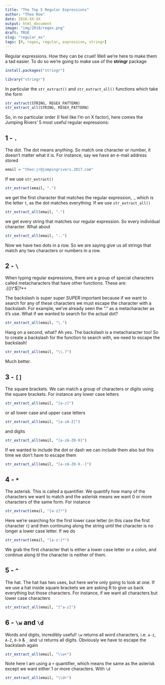 ```yaml
---
title: "The Top 5 Regular Expressions"
author: "Theo Roe"
date: 2018-XX-XX
output: html_document
image: "img/2018/regex.png"
draft: TRUE
slug: "regular_ex"
tags: [R, regex, regular, expression, stringr]
---
```


Regular expressions. How they can be cruel! Well we're here to make them a tad easier. To do so we're going to make use of the **stringr** package
```r
install.packages("stringr")
```
```r
library("stringr")
```
In particular the `str_extract()` and `str_extract_all()` functions which take the form 
```r
str_extract(STRING, REGEX_PATTERN)
str_extract_all(STRING, REGEX_PATTERN)
```

So, in no particular order (I feel like I'm on X factor), here comes the Jumping Rivers' 5 most useful regular expressions:

## 1 - `.`

The dot. The dot means anything. So match one character or number, it doesn't matter what it is. For instance, say we have an e-mail address stored
```r
email = "theo:jr@jumpingrivers.2017.com"
```
If we use `str_extract()` 
```r
str_extract(email, ".")
```
we get the first character that matches the regular expression, ., which is the letter `t`, as the dot matches everything. If we use `str_extract_all()`
```r
str_extract_all(email, ".")
```
we get every string that matches our regular expression. So every individual character. What about 
```r
str_extract_all(email, "..")
```
Now we have two dots in a row. So we are saying give us all strings that match any two characters or numbers in a row.

## 2 - `\`

When typing regular expressions, there are a group of special characters called metacharacters that have other functions. These are:    
\.\{()\\\^$\|\?\*\+

The backslash is super super *SUPER* important because if we want to search for any of these characters we must escape the character with a backslash. For example, we've already seen the "." as a metacharacter as it's use. What if we wanted to search for the actual dot? 
```r
str_extract_all(email, "\.")
```
Hang on a second, what? Ah yes. The backslash is a metacharacter too! So to create a backslash for the function to search with, we need to escape the backslash! 
```r
str_extract_all(email, "\\.?")
```

Much better.

## 3 - `[]`

The square brackets. We can match a group of characters or digits using the square brackets. For instance any lower case letters
```r
str_extract_all(email, "[a-z]")
```
or all lower case and upper case letters
```r
str_extract_all(email, "[a-zA-Z]")
```
and digits
```r
str_extract_all(email, "[a-zA-Z0-9]")
```
If we wanted to include the dot or dash we can include them also but this time we don't have to escape them
```r
str_extract_all(email, "[a-zA-Z0-9.-]")
```

## 4 - `*`

The asterisk. This is called a quantifier. We quantify how many of the characters we want to match and the asterisk means we want 0 or more characters of the same form. For instance
```r
str_extract(email, "[a-z]*")
```

Here we're searching for the first lower case letter (in this case the first character `t`) and then continuing along the string until the character is no longer a lower case letter. If we do 
```r
str_extract(email, "[a-z:]*")
```
We grab the first character that is either a lower case letter or a colon, and continue along til the character is neither of them. 

## 5 - `^`

The hat. The hat has two uses, but here we're only going to look at one. If we use a hat inside square brackets we are asking R to give us back everything but those characters. For instance, if we want all characters but lower case characters
```r
str_extract_all(email, "[^a-z]")
```

## 6 - `\w` and `\d`

Words and digits, incredibly useful! `\w` returns all word characters, i.e. `a-z`, `A-Z`, `0-9` & `_` and `\d` returns all digits. Obviously we have to escape the backslash again
```r
str_extract_all(email, "\\w+")
```
Note here I am using a `+` quantifier, which means the same as the asterisk except we want either 1 or more characters. With `\d` 
```r
str_extract_all(email, "\\d+")
```



<!-- .       - Any Character Except New Line -->
<!-- \d      - Digit (0-9) -->
<!-- \D      - Not a Digit (0-9) -->
<!-- \w      - Word Character (a-z, A-Z, 0-9, _) -->
<!-- \W      - Not a Word Character -->
<!-- \s      - Whitespace (space, tab, newline) -->
<!-- \S      - Not Whitespace (space, tab, newline) -->

<!-- \b      - Word Boundary -->
<!-- \B      - Not a Word Boundary -->
<!-- ^       - Beginning of a String -->
<!-- $       - End of a String -->

<!-- []      - Matches Characters in brackets -->
<!-- [^ ]    - Matches Characters NOT in brackets -->
<!-- |       - Either Or -->
<!-- ( )     - Group -->

<!-- Quantifiers: -->
<!-- *       - 0 or More -->
<!-- +       - 1 or More -->
<!-- ?       - 0 or One -->
<!-- {3}     - Exact Number -->
<!-- {3,4}   - Range of Numbers (Minimum, Maximum) -->
